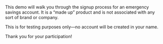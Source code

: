 This demo will walk you through the signup process for an emergency savings account. It is a “made up” product and is not associated with any sort of brand or company.

This is for testing purposes only—no account will be created in your name.

Thank you for your participation!
